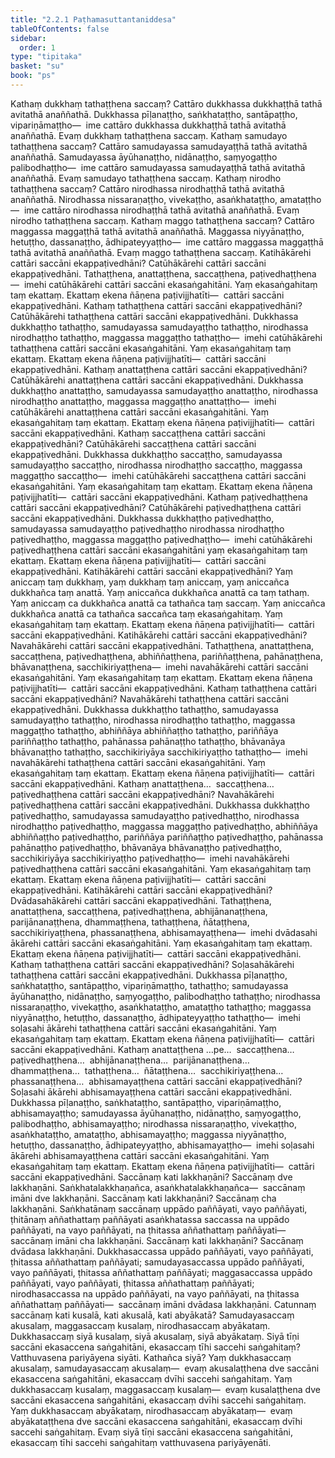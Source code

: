 ```yaml
---
title: "2.2.1 Paṭhamasuttantaniddesa"
tableOfContents: false
sidebar:
  order: 1
type: "tipitaka"
basket: "su"
book: "ps"
---
```



<DynamicBreadcrumb />

<Division number="9" book="ps">

<Paragraph number="1377" book="ps">
Kathaṃ dukkhaṃ tathaṭṭhena saccaṃ? Cattāro dukkhassa dukkhaṭṭhā tathā avitathā anaññathā. Dukkhassa pīḷanaṭṭho, saṅkhataṭṭho, santāpaṭṭho, vipariṇāmaṭṭho—  ime cattāro dukkhassa dukkhaṭṭhā tathā avitathā anaññathā. Evaṃ dukkhaṃ tathaṭṭhena saccaṃ.
</Paragraph>

<Paragraph number="1378" book="ps">
Kathaṃ samudayo tathaṭṭhena saccaṃ? Cattāro samudayassa samudayaṭṭhā tathā avitathā anaññathā. Samudayassa āyūhanaṭṭho, nidānaṭṭho, saṃyogaṭṭho palibodhaṭṭho—  ime cattāro samudayassa samudayaṭṭhā tathā avitathā anaññathā. Evaṃ samudayo tathaṭṭhena saccaṃ.
</Paragraph>

<Paragraph number="1379" book="ps">
Kathaṃ nirodho tathaṭṭhena saccaṃ? Cattāro nirodhassa nirodhaṭṭhā tathā avitathā anaññathā. Nirodhassa nissaraṇaṭṭho, vivekaṭṭho, asaṅkhataṭṭho, amataṭṭho—  ime cattāro nirodhassa nirodhaṭṭhā tathā avitathā anaññathā. Evaṃ nirodho tathaṭṭhena saccaṃ.
</Paragraph>

<Paragraph number="1380" book="ps">
Kathaṃ maggo tathaṭṭhena saccaṃ? Cattāro maggassa maggaṭṭhā tathā avitathā anaññathā. Maggassa niyyānaṭṭho, hetuṭṭho, dassanaṭṭho, ādhipateyyaṭṭho—  ime cattāro maggassa maggaṭṭhā tathā avitathā anaññathā. Evaṃ maggo tathaṭṭhena saccaṃ.
</Paragraph>

<Paragraph number="1381" book="ps">
Katihākārehi cattāri saccāni ekappaṭivedhāni? Catūhākārehi cattāri saccāni ekappaṭivedhāni. Tathaṭṭhena, anattaṭṭhena, saccaṭṭhena, paṭivedhaṭṭhena—  imehi catūhākārehi cattāri saccāni ekasaṅgahitāni. Yaṃ ekasaṅgahitaṃ taṃ ekattaṃ. Ekattaṃ ekena ñāṇena paṭivijjhatīti—  cattāri saccāni ekappaṭivedhāni.
</Paragraph>

<Paragraph number="1382" book="ps">
Kathaṃ tathaṭṭhena cattāri saccāni ekappaṭivedhāni? Catūhākārehi tathaṭṭhena cattāri saccāni ekappaṭivedhāni. Dukkhassa dukkhaṭṭho tathaṭṭho, samudayassa samudayaṭṭho tathaṭṭho, nirodhassa nirodhaṭṭho tathaṭṭho, maggassa maggaṭṭho tathaṭṭho—  imehi catūhākārehi tathaṭṭhena cattāri saccāni ekasaṅgahitāni. Yaṃ ekasaṅgahitaṃ taṃ ekattaṃ. Ekattaṃ ekena ñāṇena paṭivijjhatīti—  cattāri saccāni ekappaṭivedhāni.
</Paragraph>

<Paragraph number="1383" book="ps">
Kathaṃ anattaṭṭhena cattāri saccāni ekappaṭivedhāni? Catūhākārehi anattaṭṭhena cattāri saccāni ekappaṭivedhāni. Dukkhassa dukkhaṭṭho anattaṭṭho, samudayassa samudayaṭṭho anattaṭṭho, nirodhassa nirodhaṭṭho anattaṭṭho, maggassa maggaṭṭho anattaṭṭho—  imehi catūhākārehi anattaṭṭhena cattāri saccāni ekasaṅgahitāni. Yaṃ ekasaṅgahitaṃ taṃ ekattaṃ. Ekattaṃ ekena ñāṇena paṭivijjhatīti—  cattāri saccāni ekappaṭivedhāni.
</Paragraph>

<Paragraph number="1384" book="ps">
Kathaṃ saccaṭṭhena cattāri saccāni ekappaṭivedhāni? Catūhākārehi saccaṭṭhena cattāri saccāni ekappaṭivedhāni. Dukkhassa dukkhaṭṭho saccaṭṭho, samudayassa samudayaṭṭho saccaṭṭho, nirodhassa nirodhaṭṭho saccaṭṭho, maggassa maggaṭṭho saccaṭṭho—  imehi catūhākārehi saccaṭṭhena cattāri saccāni ekasaṅgahitāni. Yaṃ ekasaṅgahitaṃ taṃ ekattaṃ. Ekattaṃ ekena ñāṇena paṭivijjhatīti—  cattāri saccāni ekappaṭivedhāni.
</Paragraph>

<Paragraph number="1385" book="ps">
Kathaṃ paṭivedhaṭṭhena cattāri saccāni ekappaṭivedhāni? Catūhākārehi paṭivedhaṭṭhena cattāri saccāni ekappaṭivedhāni. Dukkhassa dukkhaṭṭho paṭivedhaṭṭho, samudayassa samudayaṭṭho paṭivedhaṭṭho nirodhassa nirodhaṭṭho paṭivedhaṭṭho, maggassa maggaṭṭho paṭivedhaṭṭho—  imehi catūhākārehi paṭivedhaṭṭhena cattāri saccāni ekasaṅgahitāni yaṃ ekasaṅgahitaṃ taṃ ekattaṃ. Ekattaṃ ekena ñāṇena paṭivijjhatīti—  cattāri saccāni ekappaṭivedhāni.
</Paragraph>

</Division>
<Division number="10" book="ps">

<Paragraph number="1386" book="ps">
Katihākārehi cattāri saccāni ekappaṭivedhāni? Yaṃ aniccaṃ taṃ dukkhaṃ, yaṃ dukkhaṃ taṃ aniccaṃ, yaṃ aniccañca dukkhañca taṃ anattā. Yaṃ aniccañca dukkhañca anattā ca taṃ tathaṃ. Yaṃ aniccaṃ ca dukkhañca anattā ca tathañca taṃ saccaṃ. Yaṃ aniccañca dukkhañca anattā ca tathañca saccañca taṃ ekasaṅgahitaṃ. Yaṃ ekasaṅgahitaṃ taṃ ekattaṃ. Ekattaṃ ekena ñāṇena paṭivijjhatīti—  cattāri saccāni ekappaṭivedhāni.
</Paragraph>

<Paragraph number="1387" book="ps">
Katihākārehi cattāri saccāni ekappaṭivedhāni? Navahākārehi cattāri saccāni ekappaṭivedhāni. Tathaṭṭhena, anattaṭṭhena, saccaṭṭhena, paṭivedhaṭṭhena, abhiññaṭṭhena, pariññaṭṭhena, pahānaṭṭhena, bhāvanaṭṭhena, sacchikiriyaṭṭhena—  imehi navahākārehi cattāri saccāni ekasaṅgahitāni. Yaṃ ekasaṅgahitaṃ taṃ ekattaṃ. Ekattaṃ ekena ñāṇena paṭivijjhatīti—  cattāri saccāni ekappaṭivedhāni.
</Paragraph>

<Paragraph number="1388" book="ps">
Kathaṃ tathaṭṭhena cattāri saccāni ekappaṭivedhāni? Navahākārehi tathaṭṭhena cattāri saccāni ekappaṭivedhāni. Dukkhassa dukkhaṭṭho tathaṭṭho, samudayassa samudayaṭṭho tathaṭṭho, nirodhassa nirodhaṭṭho tathaṭṭho, maggassa maggaṭṭho tathaṭṭho, abhiññāya abhiññaṭṭho tathaṭṭho, pariññāya pariññaṭṭho tathaṭṭho, pahānassa pahānaṭṭho tathaṭṭho, bhāvanāya bhāvanaṭṭho tathaṭṭho, sacchikiriyāya sacchikiriyaṭṭho tathaṭṭho—  imehi navahākārehi tathaṭṭhena cattāri saccāni ekasaṅgahitāni. Yaṃ ekasaṅgahitaṃ taṃ ekattaṃ. Ekattaṃ ekena ñāṇena paṭivijjhatīti—  cattāri saccāni ekappaṭivedhāni.
</Paragraph>

<Paragraph number="1389" book="ps">
Kathaṃ anattaṭṭhena…  saccaṭṭhena…  paṭivedhaṭṭhena cattāri saccāni ekappaṭivedhāni? Navahākārehi paṭivedhaṭṭhena cattāri saccāni ekappaṭivedhāni. Dukkhassa dukkhaṭṭho paṭivedhaṭṭho, samudayassa samudayaṭṭho paṭivedhaṭṭho, nirodhassa nirodhaṭṭho paṭivedhaṭṭho, maggassa maggaṭṭho paṭivedhaṭṭho, abhiññāya abhiññaṭṭho paṭivedhaṭṭho, pariññāya pariññaṭṭho paṭivedhaṭṭho, pahānassa pahānaṭṭho paṭivedhaṭṭho, bhāvanāya bhāvanaṭṭho paṭivedhaṭṭho, sacchikiriyāya sacchikiriyaṭṭho paṭivedhaṭṭho—  imehi navahākārehi paṭivedhaṭṭhena cattāri saccāni ekasaṅgahitāni. Yaṃ ekasaṅgahitaṃ taṃ ekattaṃ. Ekattaṃ ekena ñāṇena paṭivijjhatīti—  cattāri saccāni ekappaṭivedhāni.
</Paragraph>

</Division>
<Division number="11" book="ps">

<Paragraph number="1390" book="ps">
Katihākārehi cattāri saccāni ekappaṭivedhāni? Dvādasahākārehi cattāri saccāni ekappaṭivedhāni. Tathaṭṭhena, anattaṭṭhena, saccaṭṭhena, paṭivedhaṭṭhena, abhijānanaṭṭhena, parijānanaṭṭhena, dhammaṭṭhena, tathaṭṭhena, ñātaṭṭhena, sacchikiriyaṭṭhena, phassanaṭṭhena, abhisamayaṭṭhena—  imehi dvādasahi ākārehi cattāri saccāni ekasaṅgahitāni. Yaṃ ekasaṅgahitaṃ taṃ ekattaṃ. Ekattaṃ ekena ñāṇena paṭivijjhatīti—  cattāri saccāni ekappaṭivedhāni.
</Paragraph>

<Paragraph number="1391" book="ps">
Kathaṃ tathaṭṭhena cattāri saccāni ekappaṭivedhāni? Soḷasahākārehi tathaṭṭhena cattāri saccāni ekappaṭivedhāni. Dukkhassa pīḷanaṭṭho, saṅkhataṭṭho, santāpaṭṭho, vipariṇāmaṭṭho, tathaṭṭho; samudayassa āyūhanaṭṭho, nidānaṭṭho, saṃyogaṭṭho, palibodhaṭṭho tathaṭṭho; nirodhassa nissaraṇaṭṭho, vivekaṭṭho, asaṅkhataṭṭho, amataṭṭho tathaṭṭho; maggassa niyyānaṭṭho, hetuṭṭho, dassanaṭṭho, ādhipateyyaṭṭho tathaṭṭho—  imehi soḷasahi ākārehi tathaṭṭhena cattāri saccāni ekasaṅgahitāni. Yaṃ ekasaṅgahitaṃ taṃ ekattaṃ. Ekattaṃ ekena ñāṇena paṭivijjhatīti—  cattāri saccāni ekappaṭivedhāni.
</Paragraph>

<Paragraph number="1392" book="ps">
Kathaṃ anattaṭṭhena …pe…  saccaṭṭhena…  paṭivedhaṭṭhena…  abhijānanaṭṭhena…  parijānanaṭṭhena…  dhammaṭṭhena…  tathaṭṭhena…  ñātaṭṭhena…  sacchikiriyaṭṭhena…  phassanaṭṭhena…  abhisamayaṭṭhena cattāri saccāni ekappaṭivedhāni? Soḷasahi ākārehi abhisamayaṭṭhena cattāri saccāni ekappaṭivedhāni. Dukkhassa pīḷanaṭṭho, saṅkhataṭṭho, santāpaṭṭho, vipariṇāmaṭṭho, abhisamayaṭṭho; samudayassa āyūhanaṭṭho, nidānaṭṭho, saṃyogaṭṭho, palibodhaṭṭho, abhisamayaṭṭho; nirodhassa nissaraṇaṭṭho, vivekaṭṭho, asaṅkhataṭṭho, amataṭṭho, abhisamayaṭṭho; maggassa niyyānaṭṭho, hetuṭṭho, dassanaṭṭho, ādhipateyyaṭṭho, abhisamayaṭṭho—  imehi soḷasahi ākārehi abhisamayaṭṭhena cattāri saccāni ekasaṅgahitāni. Yaṃ ekasaṅgahitaṃ taṃ ekattaṃ. Ekattaṃ ekena ñāṇena paṭivijjhatīti—  cattāri saccāni ekappaṭivedhāni.
</Paragraph>

</Division>
<Division number="12" book="ps">

<Paragraph number="1393" book="ps">
Saccānaṃ kati lakkhaṇāni? Saccānaṃ dve lakkhaṇāni. Saṅkhatalakkhaṇañca, asaṅkhatalakkhaṇañca—  saccānaṃ imāni dve lakkhaṇāni.
</Paragraph>

<Paragraph number="1394" book="ps">
Saccānaṃ kati lakkhaṇāni? Saccānaṃ cha lakkhaṇāni. Saṅkhatānaṃ saccānaṃ uppādo paññāyati, vayo paññāyati, ṭhitānaṃ aññathattaṃ paññāyati asaṅkhatassa saccassa na uppādo paññāyati, na vayo paññāyati, na ṭhitassa aññathattaṃ paññāyati—  saccānaṃ imāni cha lakkhaṇāni.
</Paragraph>

<Paragraph number="1395" book="ps">
Saccānaṃ kati lakkhaṇāni? Saccānaṃ dvādasa lakkhaṇāni. Dukkhasaccassa uppādo paññāyati, vayo paññāyati, ṭhitassa aññathattaṃ paññāyati; samudayasaccassa uppādo paññāyati, vayo paññāyati, ṭhitassa aññathattaṃ paññāyati; maggasaccassa uppādo paññāyati, vayo paññāyati, ṭhitassa aññathattaṃ paññāyati; nirodhasaccassa na uppādo paññāyati, na vayo paññāyati, na ṭhitassa aññathattaṃ paññāyati—  saccānaṃ imāni dvādasa lakkhaṇāni.
</Paragraph>

<Paragraph number="1396" book="ps">
Catunnaṃ saccānaṃ kati kusalā, kati akusalā, kati abyākatā? Samudayasaccaṃ akusalaṃ, maggasaccaṃ kusalaṃ, nirodhasaccaṃ abyākataṃ. Dukkhasaccaṃ siyā kusalaṃ, siyā akusalaṃ, siyā abyākataṃ.
</Paragraph>

<Paragraph number="1397" book="ps">
Siyā tīṇi saccāni ekasaccena saṅgahitāni, ekasaccaṃ tīhi saccehi saṅgahitaṃ? Vatthuvasena pariyāyena siyāti. Kathañca siyā? Yaṃ dukkhasaccaṃ akusalaṃ, samudayasaccaṃ akusalaṃ—  evaṃ akusalaṭṭhena dve saccāni ekasaccena saṅgahitāni, ekasaccaṃ dvīhi saccehi saṅgahitaṃ. Yaṃ dukkhasaccaṃ kusalaṃ, maggasaccaṃ kusalaṃ—  evaṃ kusalaṭṭhena dve saccāni ekasaccena saṅgahitāni, ekasaccaṃ dvīhi saccehi saṅgahitaṃ. Yaṃ dukkhasaccaṃ abyākataṃ, nirodhasaccaṃ abyākataṃ—  evaṃ abyākataṭṭhena dve saccāni ekasaccena saṅgahitāni, ekasaccaṃ dvīhi saccehi saṅgahitaṃ. Evaṃ siyā tīṇi saccāni ekasaccena saṅgahitāni, ekasaccaṃ tīhi saccehi saṅgahitaṃ vatthuvasena pariyāyenāti.
</Paragraph>
</Division>
